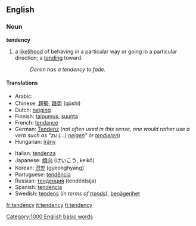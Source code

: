 ==English==
===Noun===
'''tendency'''

#a [[likelihood]] of behaving in a particular way or going in a particular direction; a [[tending]] toward.
#:''Denim has a tendency to fade.''

====Translations====
{{top}}
*Arabic: {{ARchar|[[ميل]]}} {{Unicode|(méil)}}
*Chinese: [[趨勢]], [[趋势]] (qūshì)
*Dutch: [[neiging]]
*Finnish: [[taipumus]], [[suunta]]
*French: [[tendance]] {{f}}
*German: [[Tendenz]] {{f}} (''not often used in this sense, one would rather use a verb such as "zu (...) [[neigen]]" or [[tendieren]]'')
*Hungarian: [[irány]]
{{mid}}
*Italian: [[tendenza]] {{f}}
*Japanese: [[傾向]] (けいこう, keikō)
*Korean: [[경향]] (gyeonghyang)
*Portuguese: [[tendência]] {{f}}
*Russian: [[тенденция]] (tendéntsija) {{f}}
*Spanish: [[tendencia]] {{f}}
*Swedish: [[tendens]] (''in terms of [[trends]]''), [[benägenhet]]
{{bottom}}

[[Category:1000 English basic words]]

[[fr:tendency]]
[[it:tendency]]
[[fi:tendency]]